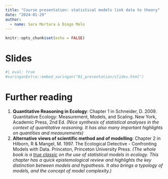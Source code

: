 ```yaml
---
title: "Course presentation: statistical models link data to theory"
date: "2024-01-29" 
author:
  - name: Sara Mortara & Diogo Melo
---
```


```r
knitr::opts_chunk$set(echo = FALSE)
```


# Slides

```r
#| eval: true
#xaringanExtra::embed_xaringan("01_presentation/slides.html")
```

# Further reading

 1. **Quantitative Reasoning in Ecology**: Chapter 1 in Schneider,
    D. 2009. Quantitative Ecology: Measurement, Models, and
    Scaling. New York, Academic Press, 2nd Ed. 
	*(Nice synthesis of
    statistical analyses in the context of quantitative reasoning. It has
    also many important highlights on quantities and measurements)*
 2. **Alternative views of scientific method and of modelling**:
    Chapter 2 in Hilborn, R & Mangel, M. 1997. The Ecological
    Detective - Confronting Models with Data. Princeton, Princeton
    University Press. 
	*(The whole book is a [true classic](https://books.google.com.br/books?id=pQabBQAAQBAJ&pg=PA3&hl=pt-BR&source=gbs_toc_r&cad=3#v=onepage&q&f=false) on
    the use of statistical models in ecology. This chapter has a quick
    epistemological review and highlights the key distinction between
    models and hypothesis. It also brings a typology of models, and
    the concept of model complexity.)*

